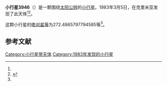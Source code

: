 {{Infobox planet
| bgcolour = #FFFFC0
| name = 3946 Shor
| symbol = 
| image = 
| caption = 
| discovery = yes
| discovery_ref = 
| discoverer = {{link-en|柳德米拉·卡拉季奇|Lyudmila Karachkina}}
| discovery_site = [[克里米亚|克里米亚]] 
| discovered = 1983年3月5日
| designations = yes
| mp_name = 
| named_after = 
| alt_names = 1983 EL2/ 1969 UT2 / 1974 SK / 1978 GQ4 / 1980 TD12 / 1986 WJ2 / 1988 FJ1
| mp_category = [[主带小行星|主带小行星]]
| orbit_ref = <ref name="a">[http://ssd.jpl.nasa.gov/sbdb.cgi?sstr=3946 3946 Shor] {{Wayback|url=http://ssd.jpl.nasa.gov/sbdb.cgi?sstr=3946 |date=20210717065226 }}，小行星數據庫瀏覽器（JPL Small-Body Database Browser）－[[美国国家航空航天局|美国国家航空航天局]]喷气推进实验室</ref>
| epoch = 2456400.5 (2013年4月18日更新)
| aphelion = {{convert|3.49673282317296|AU|km|3|abbr=on|lk=out}}
| perihelion = {{convert|2.676295522387564|AU|km|3|abbr=on}}
| semimajor = {{convert|3.086514172780262|AU|km|3|abbr=on}}
| eccentricity = 0.132906777
| period = 1980.61854 [[日|日]]<br />5.42[[儒略年|儒略年]]
| avg_speed = 
| inclination = .7393492139199442
| asc_node = 325.9774963015913
| mean_anomaly = 
| arg_peri = 272.4865797794585
| satellites = 
| physical_characteristics = yes
| dimensions = 
| mass = 
| density = 
| surface_grav = 
| escape_velocity = 
| sidereal_day = 
| axial_tilt = 
| pole_ecliptic_lat = 
| pole_ecliptic_lon = 
| albedo = 
| temperatures= 
| temp_name1 = 
| mean_temp_1 = 
| max_temp_1 = 
| temp_name2 = 
| max_temp_2 = 
| spectral_type = 
| abs_magnitude = 272.4865797794585
}}

'''小行星3946'''（{{lang-en|3946 Shor}}）是一颗围绕[[太阳|太阳]][[公转|公转]]的[[小行星|小行星]]。1983年3月5日，{{link-en|柳德米拉·卡拉季奇|Lyudmila Karachkina}}在克里米亚发现了此天体<ref name="a" /><ref>{{cite news|title=小行星列表|url=http://cfa-www.harvard.edu/iau/lists/NumberedMPs.txt|accessdate=2013-07-08|newspaper=哈佛大学|archive-date=2008-05-17|archive-url=https://web.archive.org/web/20080517010638/http://cfa-www.harvard.edu/iau/lists/NumberedMPs.txt|dead-url=no}}</ref>。

这颗小行星的[[绝对星等|绝对星等]]为272.4865797794585等<ref name="a" />。

==参考文献==
{{reflist}}
{{Minor Planet Number|[[小行星3945|小行星3945]]|[[小行星3947|小行星3947]]}}

{{小天体}}

[[Category:小行星带天体|Category:小行星带天体]]
[[Category:1983年发现的小行星|Category:1983年发现的小行星]]

{{asteroid-stub}}